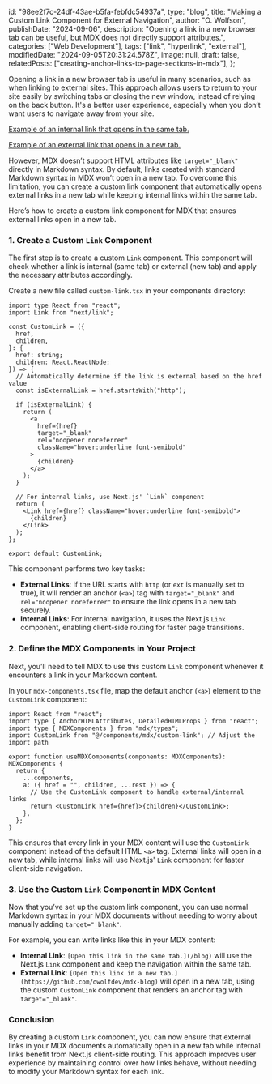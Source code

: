   id: "98ee2f7c-24df-43ae-b5fa-febfdc54937a",
  type: "blog",
  title: "Making a Custom Link Component for External Navigation",
  author: "O. Wolfson",
  publishDate: "2024-09-06",
  description:
    "Opening a link in a new browser tab can be useful, but MDX does not directly support attributes.",
  categories: ["Web Development"],
  tags: ["link", "hyperlink", "external"],
  modifiedDate: "2024-09-05T20:31:24.578Z",
  image: null,
  draft: false,
  relatedPosts: ["creating-anchor-links-to-page-sections-in-mdx"],
};

Opening a link in a new browser tab is useful in many scenarios, such as when linking to external sites. This approach allows users to return to your site easily by switching tabs or closing the new window, instead of relying on the back button. It's a better user experience, especially when you don’t want users to navigate away from your site.

[Example of an internal link that opens in the same tab.](/blog)

[Example of an external link that opens in a new tab.](https://github.com/owolfdev/mdx-blog)

However, MDX doesn’t support HTML attributes like `target="_blank"` directly in Markdown syntax. By default, links created with standard Markdown syntax in MDX won’t open in a new tab. To overcome this limitation, you can create a custom link component that automatically opens external links in a new tab while keeping internal links within the same tab.

Here’s how to create a custom link component for MDX that ensures external links open in a new tab.

### 1. Create a Custom `Link` Component

The first step is to create a custom `Link` component. This component will check whether a link is internal (same tab) or external (new tab) and apply the necessary attributes accordingly.

Create a new file called `custom-link.tsx` in your components directory:

```tsx
import type React from "react";
import Link from "next/link";

const CustomLink = ({
  href,
  children,
}: {
  href: string;
  children: React.ReactNode;
}) => {
  // Automatically determine if the link is external based on the href value
  const isExternalLink = href.startsWith("http");

  if (isExternalLink) {
    return (
      <a
        href={href}
        target="_blank"
        rel="noopener noreferrer"
        className="hover:underline font-semibold"
      >
        {children}
      </a>
    );
  }

  // For internal links, use Next.js' `Link` component
  return (
    <Link href={href} className="hover:underline font-semibold">
      {children}
    </Link>
  );
};

export default CustomLink;
```

This component performs two key tasks:

- **External Links**: If the URL starts with `http` (or `ext` is manually set to true), it will render an anchor (`<a>`) tag with `target="_blank"` and `rel="noopener noreferrer"` to ensure the link opens in a new tab securely.
- **Internal Links**: For internal navigation, it uses the Next.js `Link` component, enabling client-side routing for faster page transitions.

### 2. Define the MDX Components in Your Project

Next, you’ll need to tell MDX to use this custom `Link` component whenever it encounters a link in your Markdown content.

In your `mdx-components.tsx` file, map the default anchor (`<a>`) element to the `CustomLink` component:

```tsx
import React from "react";
import type { AnchorHTMLAttributes, DetailedHTMLProps } from "react";
import type { MDXComponents } from "mdx/types";
import CustomLink from "@/components/mdx/custom-link"; // Adjust the import path

export function useMDXComponents(components: MDXComponents): MDXComponents {
  return {
    ...components,
    a: ({ href = "", children, ...rest }) => {
      // Use the CustomLink component to handle external/internal links
      return <CustomLink href={href}>{children}</CustomLink>;
    },
  };
}
```

This ensures that every link in your MDX content will use the `CustomLink` component instead of the default HTML `<a>` tag. External links will open in a new tab, while internal links will use Next.js' `Link` component for faster client-side navigation.

### 3. Use the Custom `Link` Component in MDX Content

Now that you’ve set up the custom link component, you can use normal Markdown syntax in your MDX documents without needing to worry about manually adding `target="_blank"`.

For example, you can write links like this in your MDX content:

- **Internal Link**: `[Open this link in the same tab.](/blog)` will use the Next.js `Link` component and keep the navigation within the same tab.
- **External Link**: `[Open this link in a new tab.](https://github.com/owolfdev/mdx-blog)` will open in a new tab, using the custom `CustomLink` component that renders an anchor tag with `target="_blank"`.

### Conclusion

By creating a custom `Link` component, you can now ensure that external links in your MDX documents automatically open in a new tab while internal links benefit from Next.js client-side routing. This approach improves user experience by maintaining control over how links behave, without needing to modify your Markdown syntax for each link.
